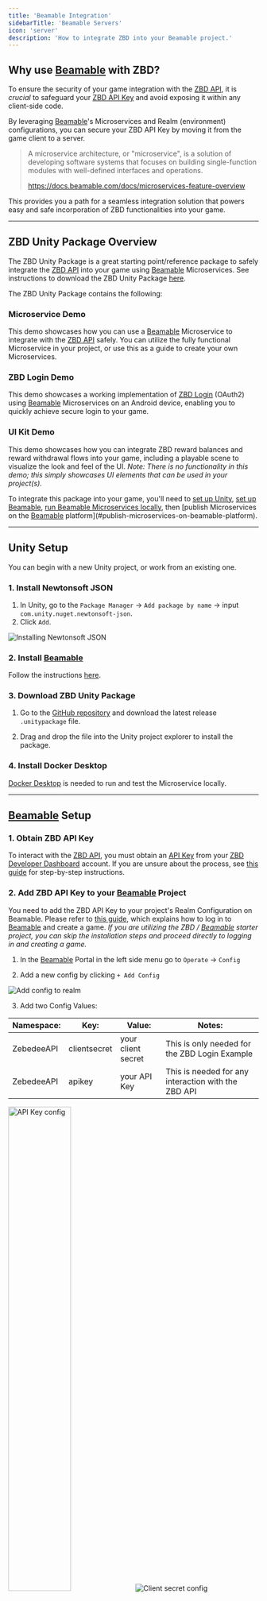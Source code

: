 ---
title: 'Beamable Integration'
sidebarTitle: 'Beamable Servers'
icon: 'server'
description: 'How to integrate ZBD into your Beamable project.'
---

## Why use [Beamable](https://beamable.com/?referral=zbd) with ZBD?

To ensure the security of your game integration with the [ZBD API](/payments/api), it is _crucial_ to safeguard your [ZBD API Key](/get-started/api-keys) and avoid exposing it within any client-side code. 

By leveraging [Beamable](https://beamable.com/?referral=zbd)'s Microservices and Realm (environment) configurations, you can secure your ZBD API Key by moving it from the game client to a server.

> A microservice architecture, or "microservice", is a solution of developing software systems that focuses on building single-function modules with well-defined interfaces and operations.
> 
> https://docs.beamable.com/docs/microservices-feature-overview

This provides you a path for a seamless integration solution that powers easy and safe incorporation of ZBD functionalities into your game.

---

## ZBD Unity Package Overview

The ZBD Unity Package is a great starting point/reference package to safely integrate the [ZBD API](/payments/api) into your game using [Beamable](https://beamable.com/?referral=zbd) Microservices. See instructions to download the ZBD Unity Package [here](#3-download-zbd-unity-package).

The ZBD Unity Package contains the following:

### Microservice Demo

This demo showcases how you can use a [Beamable](https://beamable.com/?referral=zbd) Microservice to integrate with the [ZBD API](/payments/api) safely. You can utilize the fully functional Microservice in your project, or use this as a guide to create your own Microservices.

### ZBD Login Demo

This demo showcases a working implementation of [ZBD Login](/rewards/oauth2) (OAuth2) using [Beamable](https://beamable.com/?referral=zbd) Microservices on an Android device, enabling you to quickly achieve secure login to your game. 

### UI Kit Demo

This demo showcases how you can integrate ZBD reward balances and reward withdrawal flows into your game, including a playable scene to visualize the look and feel of the UI. _Note: There is no functionality in this demo; this simply showcases UI elements that can be used in your project(s)._

To integrate this package into your game, you'll need to [set up Unity](#unity-setup), [set up Beamable](#beamable-setup), [run Beamable Microservices locally](#run-microservices-locally), then [publish Microservices on the [Beamable](https://beamable.com/?referral=zbd) platform](#publish-microservices-on-beamable-platform). 

---

## Unity Setup

You can begin with a new Unity project, or work from an existing one.

### 1. Install Newtonsoft JSON

1. In Unity, go to the `Package Manager` -> `Add package by name` -> input `com.unity.nuget.newtonsoft-json`.
2. Click `Add`.

<Frame>
  <img src="/img/v2/guides/beamable/beamable-json-package.png" alt="Installing Newtonsoft JSON" />
</Frame>

### 2. Install [Beamable](https://beamable.com/?referral=zbd)

Follow the instructions [here](https://docs.beamable.com/docs/installing-beamable).

### 3. Download ZBD Unity Package

1. Go to the [GitHub repository](https://github.com/zebedeeio/beamable-starter/releases) and download the latest release `.unitypackage` file.

2. Drag and drop the file into the Unity project explorer to install the package.

### 4. Install Docker Desktop

[Docker Desktop](https://www.docker.com/) is needed to run and test the Microservice locally.

---

## [Beamable](https://beamable.com/?referral=zbd) Setup

### 1. Obtain ZBD API Key

To interact with the [ZBD API](/payments/api), you must obtain an [API Key](/get-started/api-keys) from your [ZBD Developer Dashboard](https://dashboard.zebedee.io/) account. If you are unsure about the process, see [this guide](/get-started/dev-dashboard) for step-by-step instructions.

### 2. Add ZBD API Key to your [Beamable](https://beamable.com/?referral=zbd) Project

You need to add the ZBD API Key to your project's Realm Configuration on Beamable. Please refer to [this guide](https://docs.beamable.com/docs/installing-beamable), which explains how to log in to [Beamable](https://beamable.com/?referral=zbd) and create a game. _If you are utilizing the ZBD / [Beamable](https://beamable.com/?referral=zbd) starter project, you can skip the installation steps and proceed directly to logging in and creating a game._

1. In the [Beamable](https://beamable.com/?referral=zbd) Portal in the left side menu go to `Operate` -> `Config`

2. Add a new config by clicking `+ Add Config`

<Frame>
  <img src="/img/v2/guides/beamable/beamable-realm-config.png" alt="Add config to realm" />
</Frame>

3. Add two Config Values:

| Namespace: | Key: | Value: | Notes: |
| --- | --- | --- | --- |
| ZebedeeAPI | clientsecret | your client secret | This is only needed for the ZBD Login Example |
| ZebedeeAPI | apikey | your API Key | This is needed for any interaction with the ZBD API |

<Frame>
  <img src="/img/v2/guides/beamable/beamable-config-api.png" width="50%" alt="API Key config" />
  <img src="/img/v2/guides/beamable/beamable-config-secret.png" alt="Client secret config" />
</Frame>

Here is an example of how your Realm configuration should look:

<Frame>
  <img src="/img/v2/guides/beamable/beamable-realm-overview.png" alt="Realm config overview" />
</Frame>

     💡 **Note:** To use the provided sample Microservice, you must use these exact namespace and key values.

---

## Run Microservices Locally

By leveraging Microservices, we are securing our ZBD API Key by moving it from the game client to a server.

Before testing the Microservices, we need to run it locally.

### 1. Open Microservices Manager

In Unity, go to `Window` -> `Beamable` ->  `Open Microservices Manager`

<Frame>
  <img src="/img/v2/guides/beamable/beamable-toolbox.png" alt="Open Microservices manager window" />
</Frame>

💡 **Note:** Here you will see the `ZebedeeMicroservice`

<Frame>
  <img src="/img/v2/guides/beamable/beamable-microservice-manager.png" alt="ZBD Microservice in Unity" />
</Frame>

💡 **Note:** If you see this warning, make sure you have Docker installed.
<Frame>
 <img src="/img/v2/guides/beamable/beamable-docker.png" width="500" alt="Docker warning" />
</Frame>

### 2. Run Microservice

Hit the `Play` button.

---

## Publish Microservices on [Beamable](https://beamable.com/?referral=zbd) Platform

When you are ready to test on other devices (outside of Unity editor), you will need to publish your Microservice to [Beamable](https://beamable.com/?referral=zbd).

### 1. Open [Beamable](https://beamable.com/?referral=zbd) Publish Window

In the `Microservices Manager` tab in Unity, click `Publish`.

<Frame>
  <img src="/img/v2/guides/beamable/beamable-publish.png" alt="Publish window in Unity" />
</Frame>

### 2. Publish Select Microservices

In the `Publish` window, toggle on which Microservice(s) you want published, then click `Publish`. This will deploy your Microservice(s) to [Beamable](https://beamable.com/?referral=zbd)'s platform.

<Frame>
  <img src="/img/v2/guides/beamable/beamable-deploy.png" alt="Publishing the Microservice" />
</Frame>

### 3. View Microservices Status

Validate the applicable Microservice(s) are running by viewing the `Microservices` tab in the [Beamable](https://beamable.com/?referral=zbd) Portal.

<Frame>
  <img src="/img/v2/guides/beamable/beamable-running.png" alt="Beamable Portal Microservice overview" />
</Frame>

💡 For more details on publishing Microservices, check out the [Beamable](https://beamable.com/?referral=zbd) documentation [here](https://docs.beamable.com/docs/microservices-distributing).

At this point, your game can now connect the published Beamable Microservice(s), which protects your ZBD API Key from the game client!

---

## Integrating the Microservices

To see sample code for how to integrate [Beamable](https://beamable.com/?referral=zbd) Microservices, view the `MyController.cs` file in the scripts directory of the ZBD Unity Package within Unity. Insert this code in applicable area(s) of your game; e.g. when you're [Sending sats to a ZBD Gamertag](/payments/api/gamertags/send).

To get data that needs to be secure from [Beamable](https://beamable.com/?referral=zbd) (as we do for the `apikey` and `clientsecret`), you can reference the code in `Config.cs` and the `GetAPIKey` function in `ZebedeeMicroservice.cs`.

```csharp
// This code ensures that the Beamable Microservice is ready
var ctx = BeamContext.Default;
await ctx.OnReady;

// This line makes the call to the Microservice
var result = await ctx.Microservices().ZebedeeMicroservice().GetWallet();

// Here we take the string and convert it to a response object
// The ZBD sdk has a response object for all responses.
// This allows you to easily get the data you need.
var jsonObject = JsonConvert.DeserializeObject<GetWalletDetails_Response>(result);

// If needed for custom Microservice integration...
// This code gets the value stored at the given key from Beamable
public string ApiKey => _settings.GetSetting("ZebedeeAPI", "apikey");
public string ClientSecret => _settings.GetSetting("ZebedeeAPI", "clientsecret");
```

---

## ZBD Login Example Scene

This scene shows how you can integrate [ZBD Login](/rewards/oauth2) with an Android build.

This uses the Microservice to communicate with ZBD to let your users log in securely.

To see how to integrate ZBD Login (OAuth2 flow) you can check out the `LoginController.cs` script. This handles the initial start of the login flow and the deep link functionality.

### 1. Get ZBD OAuth2 Client ID

Add your [Client ID](/rewards/oauth2/integration) from the [ZBD Developer Dashboard](https://dashboard.zebedee.io/) and add it to the `LoginController` in the ZBD Login demo scene.

<Frame>
  <img src="/img/v2/guides/beamable/beamable-clientid.png" alt="Add client ID to demo scene" />
</Frame>

### 2. Ensure Microservices are Published

If you haven't already, you will need to publish your Microservice(s) to [Beamable](https://beamable.com/?referral=zbd). Once your Microservice(s) are published, you will be able to use it from anywhere. See [Publish Select Microservices](#2-publish-select-microservices) for more details. 

### 3. Build for Android 

You can now build your game for Android. Learn more [here](https://docs.unity3d.com/Manual/android-BuildProcess.html).

---

## Troubleshooting

### General Issues

If you are experiencing any issues here are a few things to check:

- **Make sure you are logged in to [Beamable](https://beamable.com/?referral=zbd) in the Unity Editor**


<Frame>
  <img src="/img/v2/guides/beamable/beamable-user-icon.png" alt="Login button in Unity" />
</Frame>

<Frame>
  <img src="/img/v2/guides/beamable/beamable-logged-in.png" alt="Logged in message" />
</Frame>

- **Make sure you have the correct game selected in the [Beamable](https://beamable.com/?referral=zbd) plugin within Unity**

<Frame>
  <img src="/img/v2/guides/beamable/beamable-switch-game.png" alt="Switching games" />
</Frame>

<Frame>
  <img src="/img/v2/guides/beamable/beamable-game-list.png" alt="Select the correct game in Beamable" />
</Frame>

- **Ensure you are in the correct [Beamable](https://beamable.com/?referral=zbd) Realm (environment) in Unity**

<Frame>
  <img src="/img/v2/guides/beamable/beamable-env.png" width="500" alt="Correct Beamable realm" />
</Frame>

### 403 Errors

These issues are usually caused by an improper Docker or Microservice setup. 

A few things to check:

- **Docker is installed correctly and running**


<Frame>
  <img src="/img/v2/guides/beamable/beamable-docker.png" alt="Docker not installed" />
</Frame>

- **The Microservice is running locally when developing (this can be checked by the play button being highlighted in the Microservices tab in Unity)**

<Frame>
  <img src="/img/v2/guides/beamable/beamable-microservice-running.png" alt="Microservice running" />
</Frame>

- **If you are expecting a `Published` Microservice, ensure the Microservice is published and deployed to the correct Realm from the [Beamable](https://beamable.com/?referral=zbd) Portal.**

<Frame>
  <img src="/img/v2/guides/beamable/beamable-running.png" alt="Beamable Microservice Portal overview" />
</Frame>